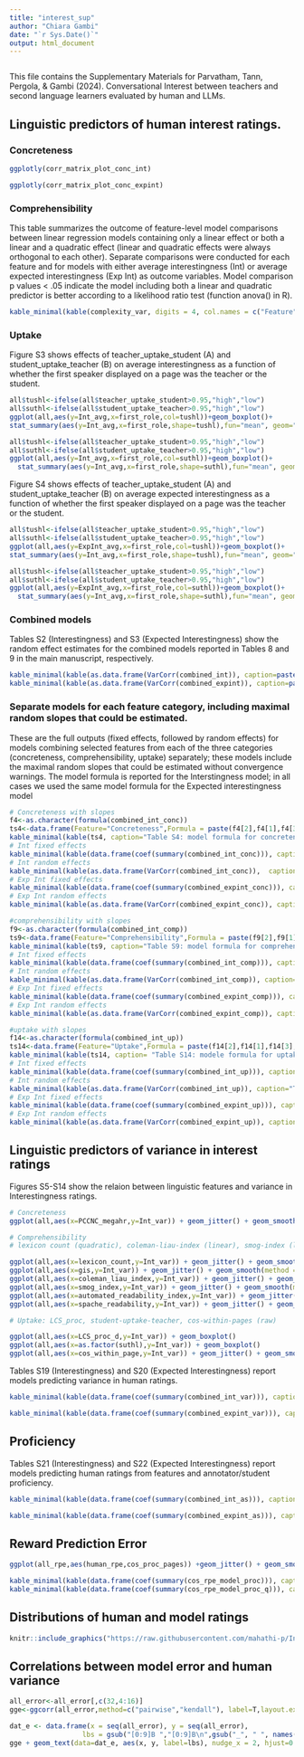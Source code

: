```yaml
---
title: "interest_sup"
author: "Chiara Gambi"
date: "`r Sys.Date()`"
output: html_document
---
```


```r
```

This file contains the Supplementary Materials for Parvatham, Tann, Pergola, & Gambi (2024). Conversational Interest between teachers and second
language learners evaluated by human and LLMs.

## Linguistic predictors of human interest ratings.

### Concreteness

```r
ggplotly(corr_matrix_plot_conc_int)
```

```r
ggplotly(corr_matrix_plot_conc_expint)
```

### Comprehensibility
This table summarizes the outcome of feature-level model comparisons between linear regression models containing only a linear effect or both a linear and a quadratic effect (linear and quadratic effects were always orthogonal to each other). Separate comparisons were conducted for each feature and for models with either average interestingness (Int) or average expected interestingness (Exp Int) as outcome variables. Model comparison p values < .05 indicate the model including both a linear and quadratic predictor is better according to a likelihood ratio test (function anova() in R).
```r
kable_minimal(kable(complexity_var, digits = 4, col.names = c("Feature","Int (p value)", "Exp Int (p value)","Int (winning model)","Exp Int (winning model"), caption = "Table S1 - Feature-level model comparisons for comprehensibility metrics"))
```

### Uptake
Figure S3 shows effects of teacher_uptake_student (A) and student_uptake_teacher (B) on average interestingness as a function of whether the first speaker displayed on a page was the teacher or the student.
```r
all$tushl<-ifelse(all$teacher_uptake_student>0.95,"high","low")
all$suthl<-ifelse(all$student_uptake_teacher>0.95,"high","low")
ggplot(all,aes(y=Int_avg,x=first_role,col=tushl))+geom_boxplot()+
stat_summary(aes(y=Int_avg,x=first_role,shape=tushl),fun="mean", geom="point", size=3, position=position_dodge())+ xlab("First speaker on page") + ylab("Interestingness") + guides(col=guide_legend(title="Teacher uptake student"),shape=guide_legend(title="Teacher uptake student"))
```

```r
all$tushl<-ifelse(all$teacher_uptake_student>0.95,"high","low")
all$suthl<-ifelse(all$student_uptake_teacher>0.95,"high","low")
ggplot(all,aes(y=Int_avg,x=first_role,col=suthl))+geom_boxplot()+
  stat_summary(aes(y=Int_avg,x=first_role,shape=suthl),fun="mean", geom="point", size=3, position=position_dodge())+ xlab("First speaker on page") + ylab("Interestingness") + guides(col=guide_legend(title="Student uptake teacher"), shape=guide_legend(title="Student uptake teacher"))

```
Figure S4 shows effects of teacher_uptake_student (A) and student_uptake_teacher (B) on average expected interestingness as a function of whether the first speaker displayed on a page was the teacher or the student.
```r
all$tushl<-ifelse(all$teacher_uptake_student>0.95,"high","low")
all$suthl<-ifelse(all$student_uptake_teacher>0.95,"high","low")
ggplot(all,aes(y=ExpInt_avg,x=first_role,col=tushl))+geom_boxplot()+
stat_summary(aes(y=Int_avg,x=first_role,shape=tushl),fun="mean", geom="point", size=3, position=position_dodge())+ xlab("First speaker on page") + ylab("Expected Interestingness") + guides(col=guide_legend(title="Teacher uptake student"), shape=guide_legend(title="Teacher uptake student"))
```

```r
all$tushl<-ifelse(all$teacher_uptake_student>0.95,"high","low")
all$suthl<-ifelse(all$student_uptake_teacher>0.95,"high","low")
ggplot(all,aes(y=ExpInt_avg,x=first_role,col=suthl))+geom_boxplot()+
  stat_summary(aes(y=Int_avg,x=first_role,shape=suthl),fun="mean", geom="point", size=3, position=position_dodge())+ xlab("First speaker on page") + ylab("Expected Interestingness") + guides(col=guide_legend(title="Student uptake teacher"), shape=guide_legend(title="Student uptake teacher"))

```

### Combined models
Tables S2 (Interestingness) and S3 (Expected Interestingness) show the random effect estimates for the combined models reported in Tables 8 and 9 in the main manuscript, respectively.
```r
kable_minimal(kable(as.data.frame(VarCorr(combined_int)), caption=paste("Table S2",paste(format(formula(combined_int)),collapse = ''),sep=" - "), digits=3))
kable_minimal(kable(as.data.frame(VarCorr(combined_expint)), caption=paste("Table S3",paste(format(formula(combined_int)),collapse = ''), sep=" - "), digits=3))

```

### Separate models for each feature category, including maximal random slopes that could be estimated.
These are the full outputs (fixed effects, followed by random effects) for models combining selected features from each of the three categories (concreteness, comprehensibility, uptake) separately; these models include the maximal random slopes that could be estimated without convergence warnings. The model formula is reported for the Interstingness model; in all cases we used the same model formula for the Expected interestingness model

```r
# Concreteness with slopes
f4<-as.character(formula(combined_int_conc))
ts4<-data.frame(Feature="Concreteness",Formula = paste(f4[2],f4[1],f4[3],sep=""))
kable_minimal(kable(ts4, caption="Table S4: model formula for concreteness"))
# Int fixed effects
kable_minimal(kable(data.frame(coef(summary(combined_int_conc))), caption="Table S5: Concreteness predicting Interestingness - fixed effects", col.names=c("Feature","Beta","SE","t"), digits=3))
# Int random effects
kable_minimal(kable(as.data.frame(VarCorr(combined_int_conc)),  caption="Table S6: Concreteness predicting Interestingness - random effects", digits=3))
# Exp Int fixed effects
kable_minimal(kable(data.frame(coef(summary(combined_expint_conc))), caption="Table S7: Concreteness predicting Expected interestingness - fixed effects", col.names=c("Feature","Beta","SE","t"), digits=3))
# Exp Int random effects
kable_minimal(kable(as.data.frame(VarCorr(combined_expint_conc)), caption="Table S8: Concreteness predicting Expeccted interestingness - random effects", digits=3))

#comprehensibility with slopes
f9<-as.character(formula(combined_int_comp))
ts9<-data.frame(Feature="Comprehensibility",Formula = paste(f9[2],f9[1],f9[3],sep=""))
kable_minimal(kable(ts9, caption="Table S9: model formula for comprehensibility"))
# Int fixed effects
kable_minimal(kable(data.frame(coef(summary(combined_int_comp))), caption="Table S10: Comprehensibility predicting Interestingness - fixed effects", col.names=c("Feature","Beta","SE","t"), digits=3))
# Int random effects
kable_minimal(kable(as.data.frame(VarCorr(combined_int_comp)), caption="Table S11: Comprehensibility predicting Interestingness - random effects", digits=3))
# Exp Int fixed effects
kable_minimal(kable(data.frame(coef(summary(combined_expint_comp))), caption="Table S12: Comprehensibility predicting Expected interestingness - fixed effects", col.names=c("Feature","Beta","SE","t"), digits=3))
# Exp Int random effects
kable_minimal(kable(as.data.frame(VarCorr(combined_expint_comp)), caption="Table S13: Comprehensibility predicting Expeccted interestingness - random effects", digits=3))

#uptake with slopes
f14<-as.character(formula(combined_int_up))
ts14<-data.frame(Feature="Uptake",Formula = paste(f14[2],f14[1],f14[3],sep=""))
kable_minimal(kable(ts14, caption= "Table S14: modele formula for uptake"))
# Int fixed effects
kable_minimal(kable(data.frame(coef(summary(combined_int_up))), caption="Table S15: Uptake predicting Interestingness - fixed effects", col.names=c("Feature","Beta","SE","t"), digits=3))
# Int random effects
kable_minimal(kable(as.data.frame(VarCorr(combined_int_up)), caption="Table S16: Uptake predicting Interestingness - random effects", digits=3))
# Exp Int fixed effects
kable_minimal(kable(data.frame(coef(summary(combined_expint_up))), caption="Table S17: Uptake predicting Expected interestingness - fixed effects", col.names=c("Feature","Beta","SE","t"), digits=3))
# Exp Int random effects
kable_minimal(kable(as.data.frame(VarCorr(combined_expint_up)), caption="Table S18: Uptake predicting Expeccted interestingness - random effects", digits=3))

```

## Linguistic predictors of variance in interest ratings
Figures S5-S14 show the relaion between linguistic features and variance in Interestingness ratings.
```r
# Concreteness
ggplot(all,aes(x=PCCNC_megahr,y=Int_var)) + geom_jitter() + geom_smooth(method = "loess")

# Comprehensibility
# lexicon count (quadratic), coleman-liau-index (linear), smog-index (linear), automated readability-index (linear), GIS (quadratic), spache_readability (linear)

ggplot(all,aes(x=lexicon_count,y=Int_var)) + geom_jitter() + geom_smooth(method = "loess")
ggplot(all,aes(x=gis,y=Int_var)) + geom_jitter() + geom_smooth(method = "loess")
ggplot(all,aes(x=coleman_liau_index,y=Int_var)) + geom_jitter() + geom_smooth(method = "loess")
ggplot(all,aes(x=smog_index,y=Int_var)) + geom_jitter() + geom_smooth(method = "loess")
ggplot(all,aes(x=automated_readability_index,y=Int_var)) + geom_jitter() + geom_smooth(method = "loess")
ggplot(all,aes(x=spache_readability,y=Int_var)) + geom_jitter() + geom_smooth(method = "loess")

# Uptake: LCS_proc, student-uptake-teacher, cos-within-pages (raw)

ggplot(all,aes(x=LCS_proc_d,y=Int_var)) + geom_boxplot()
ggplot(all,aes(x=as.factor(suthl),y=Int_var)) + geom_boxplot()
ggplot(all,aes(x=cos_within_page,y=Int_var)) + geom_jitter() + geom_smooth(method = "loess")

```

Tables S19 (Interestingness) and S20 (Expected Interestingness) report models predicting variance in human ratings.
```r

kable_minimal(kable(data.frame(coef(summary(combined_int_var))), caption=paste("Table S19",paste(format(formula(combined_int_var)),collapse = ''),sep=" - ") ,col.names=c("Feature","Beta","SE","t"), digits=3))

kable_minimal(kable(data.frame(coef(summary(combined_expint_var))), caption=paste("Table S20",paste(format(formula(combined_expint_var)),collapse = ''),sep=" - ") ,col.names=c("Feature","Beta","SE","t"), digits=3))

```

## Proficiency
Tables S21 (Interestingness) and S22 (Expected Interestingness) report models predicting human ratings from features and annotator/student proficiency.
```r
kable_minimal(kable(data.frame(coef(summary(combined_int_as))), caption=paste("Table S21",paste(format(formula(combined_int_as)),collapse = ''), sep = " - "),col.names=c("Feature","Beta","SE","t"), digits=3))

kable_minimal(kable(data.frame(coef(summary(combined_expint_as))), caption=paste("Table S22",paste(format(formula(combined_expint_as)),collapse = ''), sep= " - "),col.names=c("Feature","Beta","SE","t"), digits=3))

```

## Reward Prediction Error
```r
ggplot(all_rpe,aes(human_rpe,cos_proc_pages)) +geom_jitter() + geom_smooth(method="loess")
```

```r
kable_minimal(kable(data.frame(coef(summary(cos_rpe_model_proc))), caption="Table S23: Linear effect of cosine similarity predictins rpe" ,col.names=c("Feature","Beta","SE","t"), digits=3))
kable_minimal(kable(data.frame(coef(summary(cos_rpe_model_proc_q))), caption="Table S24: Linear and quadratic effect of cosine similarity predictins rpe" ,col.names=c("Feature","Beta","SE","t"), digits=3))
```

## Distributions of human and model ratings
```r
knitr::include_graphics("https://raw.githubusercontent.com/mahathi-p/Interest-in-humans-and-llms/main/data/llm_ratings_distributions.png")
```

## Correlations between model error and human variance
```r
all_error<-all_error[,c(32,4:16)]
gge<-ggcorr(all_error,method=c("pairwise","kendall"), label=T,layout.exp=3, label_round=2, label_alpha=T, midpoint=0.1, size=0, label_size = 4)

dat_e <- data.frame(x = seq(all_error), y = seq(all_error), 
                  lbs = gsub("[0:9]B ","[0:9]B\n",gsub("_", " ", names(all_error)) ))
gge + geom_text(data=dat_e, aes(x, y, label=lbs), nudge_x = 2, hjust=0.7, size=4) + theme(legend.text = element_text(size=10))

```

